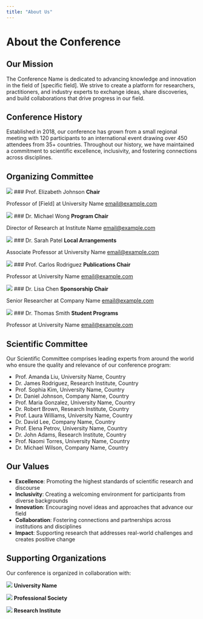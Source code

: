 ```yaml
---
title: "About Us"
---
```


# About the Conference

## Our Mission

The Conference Name is dedicated to advancing knowledge and innovation in the field of [specific field]. We strive to create a platform for researchers, practitioners, and industry experts to exchange ideas, share discoveries, and build collaborations that drive progress in our field.

## Conference History

Established in 2018, our conference has grown from a small regional meeting with 120 participants to an international event drawing over 450 attendees from 35+ countries. Throughout our history, we have maintained a commitment to scientific excellence, inclusivity, and fostering connections across disciplines.

## Organizing Committee

:::: {.grid}

::: {.g-col-12 .g-col-md-4}
![](images/dina.jpeg){.committee-img}
### Prof. Elizabeth Johnson
**Chair**

Professor of [Field] at University Name
[email@example.com](mailto:email@example.com)
:::

::: {.g-col-12 .g-col-md-4}
![](images/Samreth.jpeg){.committee-img}
### Dr. Michael Wong
**Program Chair**

Director of Research at Institute Name
[email@example.com](mailto:email@example.com)
:::

::: {.g-col-12 .g-col-md-4}
![](images/Chou.jpg){.committee-img}
### Dr. Sarah Patel
**Local Arrangements**

Associate Professor at University Name
[email@example.com](mailto:email@example.com)
:::

::::

:::: {.grid}

::: {.g-col-12 .g-col-md-4}
![](committee4.jpg){.committee-img}
### Prof. Carlos Rodriguez
**Publications Chair**

Professor at University Name
[email@example.com](mailto:email@example.com)
:::

::: {.g-col-12 .g-col-md-4}
![](committee5.jpg){.committee-img}
### Dr. Lisa Chen
**Sponsorship Chair**

Senior Researcher at Company Name
[email@example.com](mailto:email@example.com)
:::

::: {.g-col-12 .g-col-md-4}
![](committee6.jpg){.committee-img}
### Dr. Thomas Smith
**Student Programs**

Professor at University Name
[email@example.com](mailto:email@example.com)
:::

::::

## Scientific Committee

Our Scientific Committee comprises leading experts from around the world who ensure the quality and relevance of our conference program:

- Prof. Amanda Liu, University Name, Country
- Dr. James Rodriguez, Research Institute, Country
- Prof. Sophia Kim, University Name, Country
- Dr. Daniel Johnson, Company Name, Country
- Prof. Maria Gonzalez, University Name, Country
- Dr. Robert Brown, Research Institute, Country
- Prof. Laura Williams, University Name, Country
- Dr. David Lee, Company Name, Country
- Prof. Elena Petrov, University Name, Country
- Dr. John Adams, Research Institute, Country
- Prof. Naomi Torres, University Name, Country
- Dr. Michael Wilson, Company Name, Country

## Our Values

- **Excellence**: Promoting the highest standards of scientific research and discourse
- **Inclusivity**: Creating a welcoming environment for participants from diverse backgrounds
- **Innovation**: Encouraging novel ideas and approaches that advance our field
- **Collaboration**: Fostering connections and partnerships across institutions and disciplines
- **Impact**: Supporting research that addresses real-world challenges and creates positive change

## Supporting Organizations

Our conference is organized in collaboration with:

:::: {.grid}
::: {.g-col-4 .text-center}
![](images/dina.jpeg){.org-logo}
**University Name**
:::
::: {.g-col-4 .text-center}
![](images/Samreth.jpeg){.org-logo}
**Professional Society**
:::
::: {.g-col-4 .text-center}
![](org3.jpg){.org-logo}
**Research Institute**
:::
::::